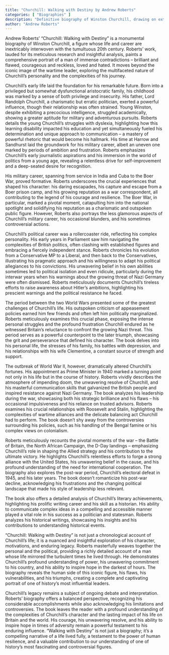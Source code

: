 ```yaml
---
title: "Churchill: Walking with Destiny by Andrew Roberts"
categories: [ "Biographies" ]
description: "Definitive biography of Winston Churchill, drawing on extensive new materials"
author: "Andrew Roberts"
---
```

Andrew Roberts' "Churchill: Walking with Destiny" is a monumental biography of Winston Churchill, a figure whose life and career are inextricably interwoven with the tumultuous 20th century.  Roberts' work, lauded for its meticulous research and insightful analysis, paints a comprehensive portrait of a man of immense contradictions – brilliant and flawed, courageous and reckless, loved and hated. It moves beyond the iconic image of the wartime leader, exploring the multifaceted nature of Churchill's personality and the complexities of his journey.

Churchill's early life laid the foundation for his remarkable future. Born into a privileged but somewhat dysfunctional aristocratic family, his childhood was marked by a sense of both privilege and insecurity.  His father, Lord Randolph Churchill, a charismatic but erratic politician, exerted a powerful influence, though their relationship was often strained. Young Winston, despite exhibiting a precocious intelligence, struggled academically, showing a greater aptitude for military and adventurous pursuits.  Roberts details the young Churchill's struggles with dyslexia, highlighting how this learning disability impacted his education and yet simultaneously fueled his determination and unique approach to communication – a mastery of powerful rhetoric that would become his hallmark. His time at Harrow and Sandhurst laid the groundwork for his military career, albeit an uneven one marked by periods of ambition and frustration.  Roberts emphasizes Churchill's early journalistic aspirations and his immersion in the world of politics from a young age, revealing a relentless drive for self-improvement and a deep-seated desire for recognition.

His military career, spanning from service in India and Cuba to the Boer War, proved formative.  Roberts underscores the crucial experiences that shaped his character: his daring escapades, his capture and escape from a Boer prison camp, and his growing reputation as a war correspondent, all contributing to the legend of his courage and resilience. The Boer War, in particular, marked a pivotal moment, catapulting him into the national spotlight and solidifying his reputation as a charismatic and outspoken public figure.  However, Roberts also portrays the less glamorous aspects of Churchill's military career, his occasional blunders, and his sometimes controversial actions.

Churchill's political career was a rollercoaster ride, reflecting his complex personality.  His early years in Parliament saw him navigating the complexities of British politics, often clashing with established figures and embracing a fiercely independent stance.  Roberts chronicles his evolution from a Conservative MP to a Liberal, and then back to the Conservatives, illustrating his pragmatic approach and his willingness to adapt his political allegiances to his convictions. His unwavering belief in his own abilities sometimes led to political isolation and even ridicule, particularly during the interwar years when his warnings about the growing threat of Nazi Germany were often dismissed.  Roberts meticulously documents Churchill's tireless efforts to raise awareness about Hitler's ambitions, highlighting his prescient warnings and the political resistance he faced.

The period between the two World Wars presented some of the greatest challenges of Churchill’s life. His outspoken criticism of appeasement policies earned him few friends and often left him politically marginalized.  Roberts meticulously examines this crucial phase, exposing the intense personal struggles and the profound frustration Churchill endured as he witnessed Britain's reluctance to confront the growing Nazi threat.  This period serves as a powerful counterpoint to the later triumph, showcasing the grit and perseverance that defined his character. The book delves into his personal life, the stresses of his family, his battles with depression, and his relationships with his wife Clementine, a constant source of strength and support.

The outbreak of World War II, however, dramatically altered Churchill's fortunes.  His appointment as Prime Minister in 1940 marked a turning point not only in his life but in the course of history.  Roberts vividly describes the atmosphere of impending doom, the unwavering resolve of Churchill, and his masterful communication skills that galvanized the British people and inspired resistance against Nazi Germany.  The book analyzes his leadership during the war, showcasing both his strategic brilliance and his flaws – his occasional impulsiveness and his reliance on trusted advisors.  Roberts examines his crucial relationships with Roosevelt and Stalin, highlighting the complexities of wartime alliances and the delicate balancing act Churchill had to perform.  The book doesn't shy away from the controversies surrounding his policies, such as his handling of the Bengal famine or his complex views on colonialism.

Roberts meticulously recounts the pivotal moments of the war – the Battle of Britain, the North African Campaign, the D-Day landings – emphasizing Churchill's role in shaping the Allied strategy and his contribution to the ultimate victory.  He highlights Churchill’s relentless efforts to forge a strong alliance with the United States, his unwavering belief in the cause, and his profound understanding of the need for international cooperation.  The biography also explores the post-war period, Churchill's electoral defeat in 1945, and his later years.  The book doesn’t romanticize his post-war decline, acknowledging his frustrations and the changing political landscape that made his style of leadership less relevant.

The book also offers a detailed analysis of Churchill's literary achievements, highlighting his prolific writing career and his skill as a historian.  His ability to communicate complex ideas in a compelling and accessible manner played a vital role in his success as a politician and statesman.  Roberts analyzes his historical writings, showcasing his insights and his contributions to understanding historical events.

"Churchill: Walking with Destiny" is not just a chronological account of Churchill's life; it is a nuanced and insightful exploration of his character, motivations, and enduring legacy.  Roberts masterfully weaves together the personal and the political, providing a richly detailed account of a man whose life mirrored the turbulent times he lived through.  He demonstrates Churchill's profound understanding of power, his unwavering commitment to his country, and his ability to inspire hope in the darkest of hours.  The biography reveals the human side of this iconic figure, his flaws, his vulnerabilities, and his triumphs, creating a complete and captivating portrait of one of history's most influential leaders.

Churchill's legacy remains a subject of ongoing debate and interpretation. Roberts' biography offers a balanced perspective, recognizing his considerable accomplishments while also acknowledging his limitations and controversies.  The book leaves the reader with a profound understanding of the complexities of Churchill's character and the lasting impact of his life on Britain and the world.  His courage, his unwavering resolve, and his ability to inspire hope in times of adversity remain a powerful testament to his enduring influence.  "Walking with Destiny" is not just a biography; it's a compelling narrative of a life lived fully, a testament to the power of human resilience, and a valuable contribution to our understanding of one of history’s most fascinating and controversial figures.

